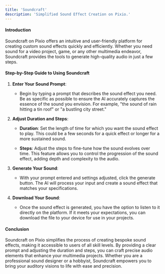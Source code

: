 ```yaml
---
title: 'Soundcraft'
description: 'Simplified Sound Effect Creation on Pixio.'
---
```



#### **Introduction**

Soundcraft on Pixio offers an intuitive and user-friendly platform for creating custom sound effects quickly and efficiently. Whether you need sound for a video project, game, or any other multimedia endeavor, Soundcraft provides the tools to generate high-quality audio in just a few steps. 

#### **Step-by-Step Guide to Using Soundcraft**

1.  **Enter Your Sound Prompt**:
    
    *   Begin by typing a prompt that describes the sound effect you need. Be as specific as possible to ensure the AI accurately captures the essence of the sound you envision. For example, "the sound of rain hitting a tin roof" or "a bustling city street."
        
2.  **Adjust Duration and Steps**:
    
    *   **Duration**: Set the length of time for which you want the sound effect to play. This could be a few seconds for a quick effect or longer for a more sustained sound.
        
    *   **Steps**: Adjust the steps to fine-tune how the sound evolves over time. This feature allows you to control the progression of the sound effect, adding depth and complexity to the audio.
        
3.  **Generate Your Sound**:
    
    *   With your prompt entered and settings adjusted, click the generate button. The AI will process your input and create a sound effect that matches your specifications.
        
4.  **Download Your Sound**:
    
    *   Once the sound effect is generated, you have the option to listen to it directly on the platform. If it meets your expectations, you can download the file to your device for use in your projects.
        

#### **Conclusion**

Soundcraft on Pixio simplifies the process of creating bespoke sound effects, making it accessible to users of all skill levels. By providing a clear prompt and adjusting the duration and steps, you can craft precise audio elements that enhance your multimedia projects. Whether you are a professional sound designer or a hobbyist, Soundcraft empowers you to bring your auditory visions to life with ease and precision.